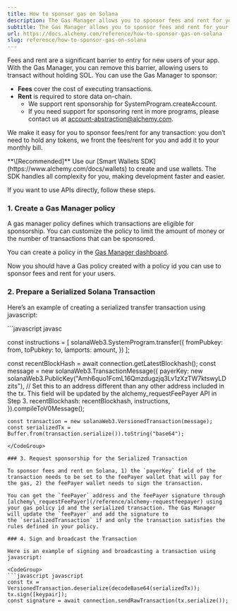 ```yaml
---
title: How to sponsor gas on Solana
description: The Gas Manager allows you to sponsor fees and rent for your users on Solana, removing the biggest barrier to entry.
subtitle: The Gas Manager allows you to sponsor fees and rent for your users on Solana, removing the biggest barrier to entry.
url: https://docs.alchemy.com/reference/how-to-sponsor-gas-on-solana
slug: reference/how-to-sponsor-gas-on-solana
---
```


Fees and rent are a significant barrier to entry for new users of your app. With the Gas Manager, you can remove this barrier, allowing users to transact without holding SOL. You can use the Gas Manager to sponsor:

- **Fees** cover the cost of executing transactions.
- **Rent** is required to store data on-chain.
  - We support rent sponsorship for SystemProgram.createAccount.
  - If you need support for sponsoring rent in more programs, please contact us at account-abstraction@alchemy.com.

We make it easy for you to sponsor fees/rent for any transaction: you don’t need to hold any tokens, we front the fees/rent for you and add it to your monthly bill.

<Info>
  **\[Recommended]** Use our [Smart Wallets
  SDK](https://www.alchemy.com/docs/wallets) to create and use wallets. The SDK
  handles all complexity for you, making development faster and easier.
</Info>

If you want to use APIs directly, follow these steps.

### 1. Create a Gas Manager policy

A gas manager policy defines which transactions are eligible for sponsorship. You can customize the policy to limit the amount of money or the number of transactions that can be sponsored.

You can create a policy in the [Gas Manager dashboard](https://dashboard.alchemy.com/gas-manager/policy/create/?a=api-docs).

Now you should have a Gas policy created with a policy id you can use to sponsor fees and rent for your users.

### 2. Prepare a Serialized Solana Transaction

Here’s an example of creating a serialized transfer transaction using javascript:

<CodeGroup>
  ```javascript javasc

const instructions = [
solanaWeb3.SystemProgram.transfer({
fromPubkey: from,
toPubkey: to,
lamports: amount,
})
];

const recentBlockHash = await connection.getLatestBlockhash();
const message = new solanaWeb3.TransactionMessage({
payerKey: new solanaWeb3.PublicKey("Amh6quo1FcmL16Qmzdugzjq3Lv1zXzTW7ktswyLDzits"), // Set this to an address different than any other address included in the tx. This field will be updated by the alchemy_requestFeePayer API in Step 3.
recentBlockhash: recentBlockhash,
instructions,
}).compileToV0Message();

    const transaction = new solanaWeb3.VersionedTransaction(message);
    const serializedTx = Buffer.from(transaction.serialize()).toString("base64");

````
</CodeGroup>

### 3. Request sponsorship for the Serialized Transaction

To sponsor fees and rent on Solana, 1) the `payerKey` field of the transaction needs to be set to the feePayer wallet that will pay for the gas, 2) the feePayer wallet needs to sign the transaction.

You can get the `feePayer` address and the feePayer signature through [alchemy\_requestFeePayer](/reference/alchemy-requestfeepayer) using your gas policy id and the serialized transaction. The Gas Manager will update the `feePayer` and add the signature to the `serializedTransaction` if and only the transaction satisfies the rules defined in your policy.

### 4. Sign and broadcast the Transaction

Here is an example of signing and broadcasting a transaction using javascript:

<CodeGroup>
```javascript javascript
const tx = VersionedTransaction.deserialize(decodeBase64(serializedTx));
tx.sign([keypair]);
const signature = await connection.sendRawTransaction(tx.serialize());
````

</CodeGroup>

